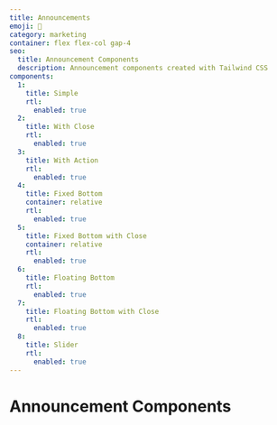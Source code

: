 ```yaml
---
title: Announcements
emoji: 📣
category: marketing
container: flex flex-col gap-4
seo:
  title: Announcement Components
  description: Announcement components created with Tailwind CSS
components:
  1:
    title: Simple
    rtl:
      enabled: true
  2:
    title: With Close
    rtl:
      enabled: true
  3:
    title: With Action
    rtl:
      enabled: true
  4:
    title: Fixed Bottom
    container: relative
    rtl:
      enabled: true
  5:
    title: Fixed Bottom with Close
    container: relative
    rtl:
      enabled: true
  6:
    title: Floating Bottom
    rtl:
      enabled: true
  7:
    title: Floating Bottom with Close
    rtl:
      enabled: true
  8:
    title: Slider
    rtl:
      enabled: true
---
```


# Announcement Components

<List
  componentsData={componentsArray}
  componentContainer={componentContainer}
/>
